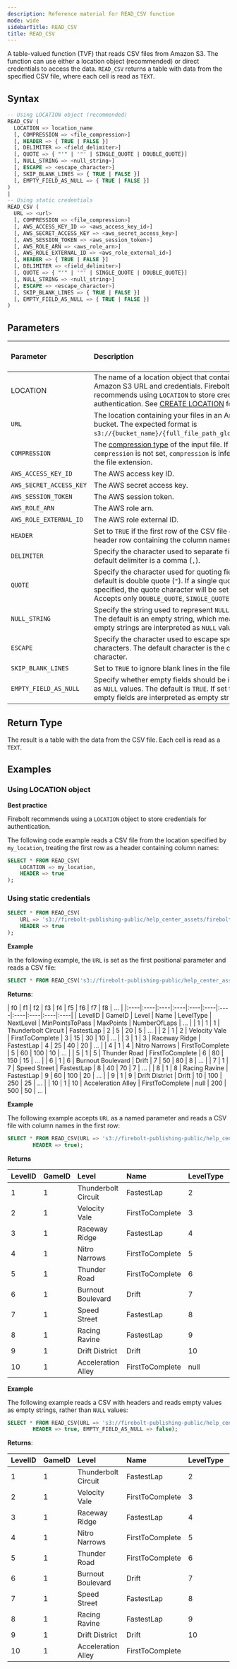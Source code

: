 ```yaml
---
description: Reference material for READ_CSV function
mode: wide
sidebarTitle: READ_CSV
title: READ_CSV
---
```



A table-valued function (TVF) that reads CSV files from Amazon S3. The function can use either a location object (recommended) or direct credentials to access the data. `READ_CSV` returns a table with data from the specified CSV file, where each cell is read as `TEXT`.

## Syntax

```sql
-- Using LOCATION object (recommended)
READ_CSV ( 
  LOCATION => location_name
  [, COMPRESSION => <file_compression>]
  [, HEADER => { TRUE | FALSE }]
  [, DELIMITER => <field_delimiter>]
  [, QUOTE => { "'" | '"' | SINGLE_QUOTE | DOUBLE_QUOTE}]
  [, NULL_STRING => <null_string>]
  [, ESCAPE => <escape_character>]
  [, SKIP_BLANK_LINES => { TRUE | FALSE }]
  [, EMPTY_FIELD_AS_NULL => { TRUE | FALSE }]
)
|
-- Using static credentials
READ_CSV ( 
  URL => <url>
  [, COMPRESSION => <file_compression>]
  [, AWS_ACCESS_KEY_ID => <aws_access_key_id>]
  [, AWS_SECRET_ACCESS_KEY => <aws_secret_access_key>]
  [, AWS_SESSION_TOKEN => <aws_session_token>]
  [, AWS_ROLE_ARN => <aws_role_arn>]
  [, AWS_ROLE_EXTERNAL_ID => <aws_role_external_id>]
  [, HEADER => { TRUE | FALSE }]
  [, DELIMITER => <field_delimiter>]
  [, QUOTE => { "'" | '"' | SINGLE_QUOTE | DOUBLE_QUOTE}]
  [, NULL_STRING => <null_string>]
  [, ESCAPE => <escape_character>]
  [, SKIP_BLANK_LINES => { TRUE | FALSE }]
  [, EMPTY_FIELD_AS_NULL => { TRUE | FALSE }]
)
```

## Parameters

| Parameter | Description | Supported input types |
|:----------|:------------|:---------------------|
| LOCATION | The name of a location object that contains the Amazon S3 URL and credentials. Firebolt recommends using `LOCATION` to store credentials for authentication. See [CREATE LOCATION](/sql_reference/commands/data-definition/create-location) for details. | `IDENTIFIER` |
| `URL` | The location containing your files in an Amazon S3 bucket. The expected format is `s3://{bucket_name}/{full_file_path_glob_pattern}`. | `TEXT` |
| `COMPRESSION`               | The [compression type](/sql_reference/commands/data-definition/create-external-table#compression) of the input file. If `compression` is not set, `compression` is inferred from the file extension.           | `TEXT`                |
| `AWS_ACCESS_KEY_ID`                | The AWS access key ID.                                                                                      | `TEXT`                |
| `AWS_SECRET_ACCESS_KEY`            | The AWS secret access key.                                                                                  | `TEXT`                |
| `AWS_SESSION_TOKEN`            | The AWS session token.                                                                                  | `TEXT`                |
| `AWS_ROLE_ARN`                | The AWS role arn.                                                                                      | `TEXT`                |
| `AWS_ROLE_EXTERNAL_ID`                | The AWS role external ID.                                                                                      | `TEXT`                |
| `HEADER`                    | Set to `TRUE` if the first row of the CSV file contains a header row containing the column names.                                 | `BOOL`                |
| `DELIMITER`                 | Specify the character used to separate fields. The default delimiter is a comma (`,`).                                                            | `TEXT`                |
| `QUOTE`                     | Specify the character used for quoting fields. The default is double quote (`"`). If a single quote is specified, the quote character will be set to (`'`). Accepts only `DOUBLE_QUOTE`, `SINGLE_QUOTE`, `'`, or `"`.     | `TEXT`                |
| `NULL_STRING`               | Specify the string used to represent `NULL` values. The default is an empty string, which means that empty strings are interpreted as `NULL` values.                                                             | `TEXT`                |
| `ESCAPE`                    | Specify the character used to escape special characters. The default character is the quote (`'`) character.                                                                                 | `TEXT`                |
| `SKIP_BLANK_LINES`          | Set to `TRUE` to ignore blank lines in the file.                                                     | `BOOL`                |
| `EMPTY_FIELD_AS_NULL`       | Specify whether empty fields should be interpreted as `NULL` values. The default is `TRUE`. If set to `FALSE`, empty fields are interpreted as empty strings.                                               | `BOOL`                |


## Return Type

The result is a table with the data from the CSV file. Each cell is read as a `TEXT`.

## Examples

### Using LOCATION object

**Best practice**

Firebolt recommends using a `LOCATION` object to store credentials for authentication.

The following code example reads a CSV file from the location specified by `my_location`, treating the first row as a header containing column names:

```sql
SELECT * FROM READ_CSV(
    LOCATION => my_location,
    HEADER => true
);
```

### Using static credentials

```sql
SELECT * FROM READ_CSV(
    URL => 's3://firebolt-publishing-public/help_center_assets/firebolt_sample_dataset/levels.csv',
    HEADER => true
);
```

**Example**

In the following example, the `URL` is set as the first positional parameter and reads a CSV file:

```sql
SELECT * FROM READ_CSV('s3://firebolt-publishing-public/help_center_assets/firebolt_sample_dataset/levels.csv');
```
**Returns**:

| f0 | f1 | f2 | f3 | f4 | f5 | f6 | f7 | f8 | ... |
|:----|:----|:----|:----|:----|:----|:----|:----|:----|:----|:----|
| LevelID | GameID | Level | Name | LevelType | NextLevel | MinPointsToPass | MaxPoints | NumberOfLaps | ... |
| 1 | 1 | 1 | Thunderbolt Circuit | FastestLap | 2 | 5 | 20 | 5 | ... |
| 2 | 1 | 2 | Velocity Vale | FirstToComplete | 3 | 15 | 30 | 10 | ... |
| 3 | 1 | 3 | Raceway Ridge | FastestLap | 4 | 25 | 40 | 20 | ... |
| 4 | 1 | 4 | Nitro Narrows | FirstToComplete | 5 | 60 | 100 | 10 | ... |
| 5 | 1 | 5 | Thunder Road | FirstToComplete | 6 | 80 | 150 | 15 | ... |
| 6 | 1 | 6 | Burnout Boulevard | Drift | 7 | 50 | 80 | 8 | ... |
| 7 | 1 | 7 | Speed Street | FastestLap | 8 | 40 | 70 | 7 | ... |
| 8 | 1 | 8 | Racing Ravine | FastestLap | 9 | 60 | 100 | 20 | ... |
| 9 | 1 | 9 | Drift District | Drift | 10 | 100 | 250 | 25 | ... |
| 10 | 1 | 10 | Acceleration Alley | FirstToComplete | null | 200 | 500 | 50 | ... |


**Example**

The following example accepts `URL` as a named parameter and reads a CSV file with column names in the first row:

```sql
SELECT * FROM READ_CSV(URL => 's3://firebolt-publishing-public/help_center_assets/firebolt_sample_dataset/levels.csv', 
        HEADER => true);
```

**Returns**

| LevelID | GameID | Level              | Name                | LevelType       | NextLevel | MinPointsToPass | MaxPoints | NumberOfLaps | ... |
|:------- |:------ |:------------------ |:------------------- |:--------------- |:--------- |:--------------- |:--------- |:------------ |:-- |
| 1  | 1 | Thunderbolt Circuit | FastestLap       | 2 | 5  | 20 | 5  | 20 | ... |
| 2  | 1 | Velocity Vale      | FirstToComplete  | 3 | 15 | 30 | 10 | 10 | ... |
| 3  | 1 | Raceway Ridge      | FastestLap       | 4 | 25 | 40 | 20 | 20 | ... |
| 4  | 1 | Nitro Narrows      | FirstToComplete  | 5 | 60 | 100| 10 | 10 | ... |
| 5  | 1 | Thunder Road       | FirstToComplete  | 6 | 80 | 150| 15 | 15 | ... |
| 6  | 1 | Burnout Boulevard  | Drift            | 7 | 50 | 80 | 8  | 8  | ... |
| 7  | 1 | Speed Street       | FastestLap       | 8 | 40 | 70 | 7  | 7  | ... |
| 8  | 1 | Racing Ravine      | FastestLap       | 9 | 60 | 100| 20 | 20 | ... |
| 9  | 1 | Drift District     | Drift            | 10| 100| 250| 25 | 25 | ... |
| 10 | 1 | Acceleration Alley | FirstToComplete  | null   | 200| 500| 50 | 50 | ... |


**Example**

The following example reads a CSV with headers and reads empty values as empty strings, rather than `NULL` values:

```sql
SELECT * FROM READ_CSV(URL => 's3://firebolt-publishing-public/help_center_assets/firebolt_sample_dataset/levels.csv',
        HEADER => true, EMPTY_FIELD_AS_NULL => false);
```
**Returns**:

| LevelID | GameID | Level              | Name                | LevelType       | ... |
|:------- |:------ |:------------------ |:------------------- |:--------------- |:--------- |
| 1       | 1      | Thunderbolt Circuit| FastestLap          | 2               | ...        |
| 2       | 1      | Velocity Vale      | FirstToComplete     | 3               | ...       |
| 3       | 1      | Raceway Ridge      | FastestLap          | 4               | ...        |
| 4       | 1      | Nitro Narrows      | FirstToComplete     | 5               | ...        |
| 5       | 1      | Thunder Road       | FirstToComplete     | 6               | ...        |
| 6       | 1      | Burnout Boulevard  | Drift               | 7               | ...        |
| 7       | 1      | Speed Street       | FastestLap          | 8               | ...        |
| 8       | 1      | Racing Ravine      | FastestLap          | 9               | ...        |
| 9       | 1      | Drift District     | Drift               | 10              | ...       |
| 10      | 1      | Acceleration Alley | FirstToComplete     |             | ...       |

